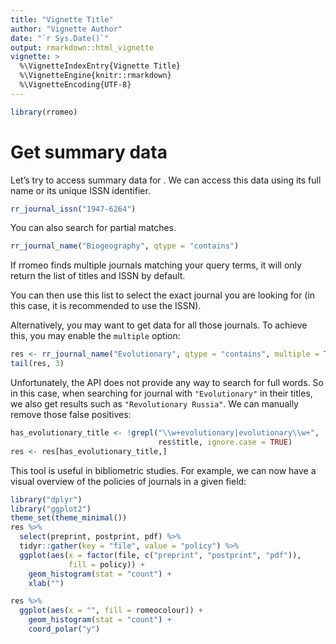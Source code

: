 ```yaml
---
title: "Vignette Title"
author: "Vignette Author"
date: "`r Sys.Date()`"
output: rmarkdown::html_vignette
vignette: >
  %\VignetteIndexEntry{Vignette Title}
  %\VignetteEngine{knitr::rmarkdown}
  %\VignetteEncoding{UTF-8}
---
```


```r
library(rromeo)
```

# Get summary data

Let's try to access summary data for . We can access this data using its full
name or its unique ISSN identifier.

```r
rr_journal_issn("1947-6264")
```

You can also search for partial matches.

```r
rr_journal_name("Biogeography", qtype = "contains")
```

If rromeo finds multiple journals matching your query terms, it will only return
the list of titles and ISSN by default.

You can then use this list to select the exact journal you are looking for (in
this case, it is recommended to use the ISSN).

Alternatively, you may want to get data for all those journals. To achieve this,
you may enable the `multiple` option:

```r
res <- rr_journal_name("Evolutionary", qtype = "contains", multiple = TRUE)
tail(res, 3)
```

Unfortunately, the API does not provide any way to search for full words. So in
this case, when searching for journal with `"Evolutionary"` in their titles, we
also get results such as `"Revolutionary Russia"`. We can manually remove those
false positives:

```r
has_evolutionary_title <- !grepl("\\w+evolutionary|evolutionary\\w+", 
                                 res$title, ignore.case = TRUE)
res <- res[has_evolutionary_title,]
```

This tool is useful in bibliometric studies. For example, we can now have a 
visual overview of the policies of journals in a given field:

```r
library("dplyr")
library("ggplot2")
theme_set(theme_minimal())
res %>% 
  select(preprint, postprint, pdf) %>%
  tidyr::gather(key = "file", value = "policy") %>%
  ggplot(aes(x = factor(file, c("preprint", "postprint", "pdf")), 
             fill = policy)) +
    geom_histogram(stat = "count") +
    xlab("")

res %>%
  ggplot(aes(x = "", fill = romeocolour)) +
    geom_histogram(stat = "count") + 
    coord_polar("y")
```
